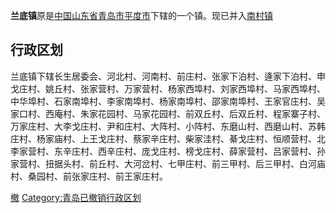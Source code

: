 {{Unreferenced|time=2021-04-16T17:02:05+00:00}}
'''兰底镇'''原是[[中华人民共和国|中国]][[山东省|山东省]][[青岛市|青岛市]][[平度市|平度市]]下辖的一个镇。现已并入[[南村镇_(平度市)|南村镇]]

== 行政区划 ==

兰底镇下辖长生居委会、河北村、河南村、前庄村、张家下泊村、逄家下泊村、申戈庄村、姚丘村、张家营村、万家营村、杨家西埠村、刘家西埠村、马家西埠村、中华埠村、石家南埠村、李家南埠村、杨家南埠村、邵家南埠村、王家官庄村、吴家口村、西庵村、朱家花园村、马家花园村、前双丘村、后双丘村、程家寨子村、万家庄村、大李戈庄村、尹和庄村、大阵村、小阵村、东磨山村、西磨山村、苏韩庄村、杨家庙村、上王戈庄村、蔡家辛庄村、柴家洼村、綦戈庄村、恒顺营村、北李家营村、东辛庄村、西辛庄村、庞戈庄村、榜戈庄村、薛家营村、吕家营村、孙家营村、扭据头村、前丘村、大河岔村、七甲庄村、前三甲村、后三甲村、白河庙村、桑园村、前张家庄村、前王家庄村。

{{青岛小作品}}

[[Category:平度市|撤]]
[[Category:青岛已撤销行政区划|Category:青岛已撤销行政区划]]